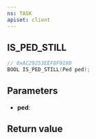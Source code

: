 ```yaml
---
ns: TASK
apiset: client
---
```

## IS_PED_STILL

```c
// 0xAC29253EEF8F0180
BOOL IS_PED_STILL(Ped ped);
```


## Parameters
* **ped**:

## Return value